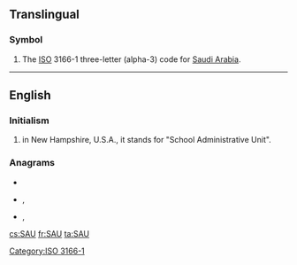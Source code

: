 ==Translingual==

===Symbol===
{{head|mul|symbol}}
# The [[ISO]] 3166-1 three-letter (alpha-3) code for [[Saudi Arabia]].

[[Category:ISO 3166-1]]

----

==English==

===Initialism===
{{rfc-header|Initialism}}
{{head|en|initialism}}

# in New Hampshire, U.S.A., it stands for "School Administrative Unit".

===Anagrams===
* {{l|en|ASU}}
* {{l|en|Aus}}, {{l|en|AUs}}
* {{l|en|USA}}, {{l|en|U.S.A.}}

[[cs:SAU]]
[[fr:SAU]]
[[ta:SAU]]